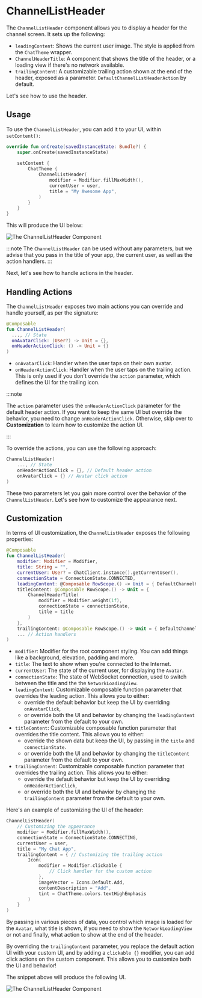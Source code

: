 # ChannelListHeader

The `ChannelListHeader` component allows you to display a header for the channel screen. It sets up the following:

* `leadingContent`: Shows the current user image. The style is applied from the `ChatTheme` wrapper. <!-- TODO WIP PAGE -->
* `ChannelHeaderTitle`: A component that shows the title of the header, or a loading view if there's no network available.
* `trailingContent`: A customizable trailing action shown at the end of the header, exposed as a parameter.  `DefaultChannelListHeaderAction` by default.

Let's see how to use the header.

## Usage

To use the `ChannelListHeader`, you can add it to your UI, within `setContent()`:

```kotlin
override fun onCreate(savedInstanceState: Bundle?) {
    super.onCreate(savedInstanceState)
        
    setContent {
        ChatTheme {
            ChannelListHeader(
                modifier = Modifier.fillMaxWidth(),
                currentUser = user,
                title = "My Awesome App",
            )
        }
    }
}
```

This will produce the UI below:

![The ChannelListHeader Component](../../assets/compose_default_channel_list_header_component.png)

:::note 
The `ChannelListHeader` can be used without any parameters, but we advise that you pass in the title of your app, the current user, as well as the action handlers.
:::

Next, let's see how to handle actions in the header.

## Handling Actions

The `ChannelListHeader` exposes two main actions you can override and handle yourself, as per the signature:

```kotlin
@Composable
fun ChannelListHeader(
  ..., // State
  onAvatarClick: (User?) -> Unit = {},
  onHeaderActionClick: () -> Unit = {}
)
```

* `onAvatarClick`: Handler when the user taps on their own avatar.
* `onHeaderActionClick`: Handler when the user taps on the trailing action. This is only used if you don't override the `action` parameter, which defines the UI for the trailing icon.

:::note 

The `action` parameter uses the `onHeaderActionClick` parameter for the default header action. If you want to keep the same UI but override the behavior, you need to change `onHeaderActionClick`. Otherwise, skip over to **Customization** to learn how to customize the action UI.

:::

To override the actions, you can use the following approach:

```kotlin
ChannelListHeader(
    ..., // State
    onHeaderActionClick = {}, // Default header action
    onAvatarClick = {} // Avatar click action
)
```

These two parameters let you gain more control over the behavior of the `ChannelListHeader`. Let's see how to customize the appearance next.

## Customization

In terms of UI customization, the `ChannelListHeader` exposes the following properties:

```kotlin
@Composable
fun ChannelListHeader(
    modifier: Modifier = Modifier,
    title: String = "",
    currentUser: User? = ChatClient.instance().getCurrentUser(),
    connectionState = ConnectionState.CONNECTED,
    leadingContent: @Composable RowScope.() -> Unit = { DefaultChannelHeaderLeadingContent(currentUser, onAvatarClick) },
    titleContent: @Composable RowScope.() -> Unit = {
        ChannelHeaderTitle(
            modifier = Modifier.weight(1f),
            connectionState = connectionState,
            title = title
        )
    },
    trailingContent: @Composable RowScope.() -> Unit = { DefaultChannelListHeaderAction(onHeaderActionClick) },
    ... // Action handlers
)
```

* `modifier`: Modifier for the root component styling. You can add things like a background, elevation, padding and more.
* `title`: The text to show when you're connected to the Internet.
* `currentUser`: The state of the current user, for displaying the `Avatar`.
* `connectionState`: The state of WebSocket connection, used to switch between the title and the the `NetworkLoadingView`.
* `leadingContent`: Customizable composable function parameter that overrides the leading action. This allows you to either:
    * override the default behavior but keep the UI by overriding `onAvatarClick`,
    * or override both the UI and behavior by changing the `leadingContent` parameter from the default to your own.
* `titleContent`: Customizable composable function parameter that overrides the title content. This allows you to either:
    * override the shown data but keep the UI, by passing in the `title` and `connectionState`.
    * or override both the UI and behavior by changing the `titleContent` parameter from the default to your own.
* `trailingContent`: Customizable composable function parameter that overrides the trailing action. This allows you to either:
    * override the default behavior but keep the UI by overriding `onHeaderActionClick`,
    * or override both the UI and behavior by changing the `trailingContent` parameter from the default to your own.

Here's an example of customizing the UI of the header:

```kotlin
ChannelListHeader(
    // Customizing the appearance
    modifier = Modifier.fillMaxWidth(),
    connectionState = ConnectionState.CONNECTING,
    currentUser = user,
    title = "My Chat App",
    trailingContent = { // Customizing the trailing action
        Icon(
            modifier = Modifier.clickable {
                // Click handler for the custom action
            },
            imageVector = Icons.Default.Add,
            contentDescription = "Add",
            tint = ChatTheme.colors.textHighEmphasis
        )
    }
)
```

By passing in various pieces of data, you control which image is loaded for the `Avatar`, what title is shown, if you need to show the `NetworkLoadingView` or not and finally, what action to show at the end of the header. 

By overriding the `trailingContent` parameter, you replace the default action UI with your custom UI, and by adding a `clickable {}` modifier, you can add click actions on the custom component. This allows you to customize both the UI and behavior!

The snippet above will produce the following UI.

![The ChannelListHeader Component](../../assets/compose_custom_channel_list_header_component.png)

<!-- TODO WIP PAGE You can also choose to build a completely custom header and integrate with the rest of our components. To learn how to do that, read our [Building Custom Screens](../_07-guides/06-building-custom-screens.mdx) guide. -->
